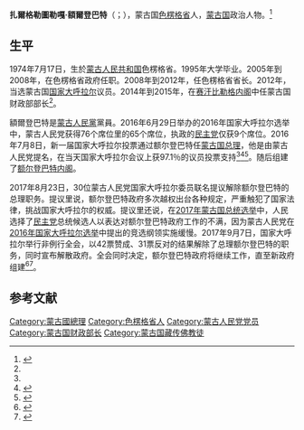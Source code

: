 {{Infobox Officeholder
|name	          = 扎爾格勒圖勒嘎·額爾登巴特
|image            = File:JErdenebat.jpg
|native_name      = Жаргалтулгын Эрдэнэбат
|native_name_lang = mn
|caption        = 
|office         = [[蒙古国总理|蒙古国总理]]
|term_start     = 2016年7月8日
|term_end       = 2017年9月7日
|president = [[查希亞·額勒貝格道爾吉|查希亞·額勒貝格道爾吉]]<br>[[哈勒特馬·巴特圖勒嘎|哈勒特馬·巴特圖勒嘎]]
|predecessor    = [[其米德·賽汗比勒格|其米德·賽汗比勒格]]
|successor      = [[烏赫那·呼日勒蘇赫|烏赫那·呼日勒蘇赫]]
|birth_date     = {{birth date and age|1974|7|17}}
|birth_place    = [[蒙古人民共和国|蒙古人民共和国]][[色楞格省|色楞格省]]
|death_date     = 
|death_place    = 
|party          = [[蒙古人民党|蒙古人民党]]
|profession     = 
|spouse         = 
|children       =
|alma_mater     = 
|religion       = 
|signature      = 
|website        = 
}}

'''扎爾格勒圖勒嘎·額爾登巴特'''（{{lang-mn|Жаргалтулгын Эрдэнэбат}}；{{bd|1974年|7月17日||}}），蒙古国[[色楞格省|色楞格省]]人，[[蒙古国|蒙古国]]政治人物。<ref name=xhw>{{Cite web |url=http://news.xinhuanet.com/2016-07/08/c_1119189886.htm |title=扎尔格勒图勒嘎·额尔登巴特就任蒙古国总理，新华网，2016-07-08 |accessdate=2016-08-20 |archive-date=2016-09-14 |archive-url=https://web.archive.org/web/20160914053119/http://news.xinhuanet.com/2016-07/08/c_1119189886.htm |dead-url=no }}</ref>

==生平==
1974年7月17日，生於[[蒙古人民共和国|蒙古人民共和国]]色楞格省。1995年大学毕业。2005年到2008年，在色楞格省政府任职。2008年到2012年，任色楞格省省长。2012年，当选蒙古国[[国家大呼拉尔|国家大呼拉尔]]议员。2014年到2015年，在[[赛汗比勒格内阁|赛汗比勒格内阁]]中任蒙古国财政部部长<ref name=xhw/>。

額爾登巴特是[[蒙古人民黨|蒙古人民黨]]黨員。2016年6月29日举办的2016年国家大呼拉尔选举中，蒙古人民党获得76个席位里的65个席位，执政的[[民主党_(蒙古国)|民主党]]仅获9个席位。2016年7月8日，新一届国家大呼拉尔投票通过额尔登巴特任[[蒙古国总理|蒙古国总理]]，他是由蒙古人民党提名，在当天国家大呼拉尔会议上获97.1％的议员投票支持<ref name=xhw/><ref>{{cite web|url=http://www.fmprc.gov.cn/mfa_eng/zxxx_662805/t1380526.shtml|title=Li Keqiang Sends Congratulatory Message to Newly-appointed Prime Minister Jargaltulga Erdenebat of Mongolia|date=11 July 2016|publisher=Ministry of Foreign Affairs of the People's Republic of China|accessdate=13 July 2016|archive-date=2016-07-14|archive-url=https://web.archive.org/web/20160714164800/http://www.fmprc.gov.cn/mfa_eng/zxxx_662805/t1380526.shtml|dead-url=no}}</ref><ref>{{cite news|last1=Tian|first1=Shaohui|title=Mongolia's new government seeks stronger relations with China|url=http://news.xinhuanet.com/english/2016-07/14/c_135513611.htm|accessdate=16 July 2016|work=Xinhua|publisher=People's Republic of China|date=14 July 2016|archive-date=2017-02-16|archive-url=https://web.archive.org/web/20170216155947/http://news.xinhuanet.com/english/2016-07/14/c_135513611.htm|dead-url=no}}</ref>。随后组建了[[额尔登巴特内阁|额尔登巴特内阁]]。

2017年8月23日，30位蒙古人民党国家大呼拉尔委员联名提议解除额尔登巴特的总理职务。提议里说，额尔登巴特政府多次越权出台各种规定，严重触犯了国家法律，挑战国家大呼拉尔的权威。提议里还说，在[[2017年蒙古国总统选举|2017年蒙古国总统选举]]中，人民选择了[[民主党_(蒙古国)|民主党]]总统候选人以表达对额尔登巴特政府工作的不满，因为蒙古人民党在[[2016年国家大呼拉尔选举|2016年国家大呼拉尔选举]]中提出的竞选纲领实施缓慢。2017年9月7日，国家大呼拉尔举行非例行全会，以42票赞成、31票反对的结果解除了总理额尔登巴特的职务，同时宣布解散政府。全会同时决定，额尔登巴特政府将继续工作，直至新政府组建<ref>{{Cite web |url = http://www.thepaper.cn/newsDetail_forward_1788083 |title = 被指挑战国家大呼拉尔权威，蒙古国总理额尔登巴特被解职 |author =  |date = 2017-09-08 |publisher = 澎湃新闻 |language =  |accessdate =  |quote =  |archive-date = 2017-09-08 |archive-url = https://web.archive.org/web/20170908050104/http://www.thepaper.cn/newsDetail_forward_1788083 |dead-url = no }}</ref><ref>{{Cite web |url = http://www.thepaper.cn/newsDetail_forward_1789032 |title = 蒙古总理被指以权谋私遭解职，“系两大党之争，无碍稳定” |author =  |date = 2017-09-09 |publisher = 澎湃新闻 |language =  |accessdate =  |quote =  |archive-date = 2017-09-09 |archive-url = https://web.archive.org/web/20170909095744/http://www.thepaper.cn/newsDetail_forward_1789032 |dead-url = no }}</ref>。

==参考文献==
{{reflist}}

{{s-start}}
{{s-gov}}
{{s-before|[[其米德·賽汗比勒格|其米德·賽汗比勒格]]}}
{{s-ttl|title=[[蒙古国总理|蒙古国总理]]|years=2016年7月8日—2017年9月7日}}
{{s-after|[[烏赫那·呼日勒蘇赫|烏赫那·呼日勒蘇赫]]}}
{{s-end}}

{{Authority control}}
{{DEFAULTSORT:Erdenebat, Jargaltulga}}
[[Category:蒙古國總理|Category:蒙古國總理]]
[[Category:色楞格省人|Category:色楞格省人]]
[[Category:蒙古人民党党员|Category:蒙古人民党党员]]
[[Category:蒙古国财政部长|Category:蒙古国财政部长]]
[[Category:蒙古国藏传佛教徒|Category:蒙古国藏传佛教徒]]